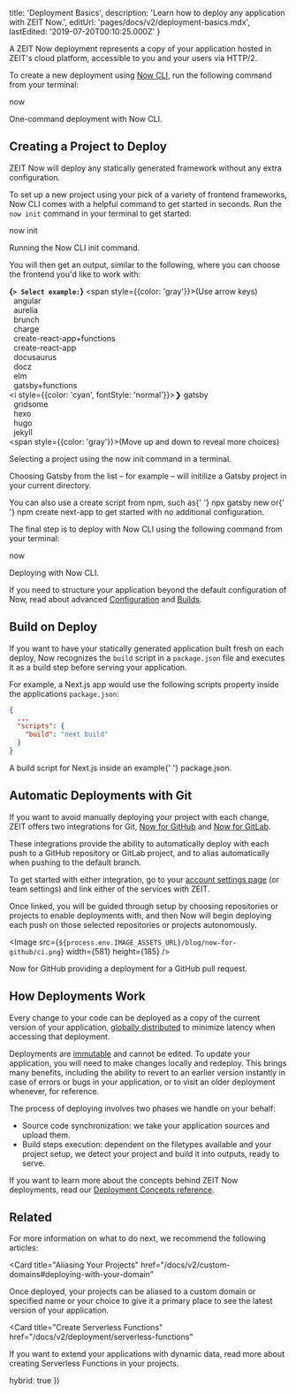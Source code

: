 
  title: 'Deployment Basics',
  description: 'Learn how to deploy any application with ZEIT Now.',
  editUrl: 'pages/docs/v2/deployment-basics.mdx',
  lastEdited: '2019-07-20T00:10:25.000Z'
}

A ZEIT Now deployment represents a copy of your application hosted in ZEIT's cloud platform, accessible to you and your users via HTTP/2.

To create a new deployment using [Now CLI](/download), run the following command from your terminal:

<TerminalInput>now</TerminalInput>
<Caption>One-command deployment with <GenericLink href="/download">Now CLI</GenericLink>.</Caption>

## Creating a Project to Deploy

ZEIT Now will deploy any statically generated framework without any extra configuration.

To set up a new project using your pick of a variety of frontend frameworks, Now CLI comes with a helpful command to get started in seconds. Run the `now init` command in your terminal to get started:

<TerminalInput>now init</TerminalInput>
<Caption>Running the Now CLI <InlineCode>init</InlineCode> command.</Caption>

You will then get an output, similar to the following, where you can choose the frontend you'd like to work with:

<TerminalOutput><b>{`> Select example:`}</b> <span style={{color: 'gray'}}>(Use arrow keys)</span><br/>
&nbsp;&nbsp;angular<br/>
&nbsp;&nbsp;aurelia<br/>
&nbsp;&nbsp;brunch<br/>
&nbsp;&nbsp;charge<br/>
&nbsp;&nbsp;create-react-app+functions<br/>
&nbsp;&nbsp;create-react-app<br/>
&nbsp;&nbsp;docusaurus<br/>
&nbsp;&nbsp;docz<br/>
&nbsp;&nbsp;elm<br/>
&nbsp;&nbsp;gatsby+functions<br/>
<i style={{color: 'cyan', fontStyle: 'normal'}}>❯ gatsby</i><br/>
&nbsp;&nbsp;gridsome<br/>
&nbsp;&nbsp;hexo<br/>
&nbsp;&nbsp;hugo<br/>
&nbsp;&nbsp;jekyll<br/>
<span style={{color: 'gray'}}>(Move up and down to reveal more choices)</span>
</TerminalOutput>
<Caption>Selecting a project using the <InlineCode>now init</InlineCode> command in a terminal.</Caption>

Choosing Gatsby from the list – for example – will initilize a Gatsby project in your current directory.

<Note>
  You can also use a create script from npm, such as{' '}
  <InlineCode>npx gatsby new</InlineCode> or{' '}
  <InlineCode>npm create next-app</InlineCode> to get started with no additional
  configuration.
</Note>

The final step is to deploy with Now CLI using the following command from your terminal:

<TerminalInput>now</TerminalInput>
<Caption>Deploying with Now CLI.</Caption>

If you need to structure your application beyond the default configuration of Now, read about advanced [Configuration](/docs/v2/advanced/configuration) and [Builds](/docs/v2/advanced/builds).

## Build on Deploy

If you want to have your statically generated application built fresh on each deploy, Now recognizes the `build` script in a `package.json` file and executes it as a build step before serving your application.

For example, a Next.js app would use the following scripts property inside the applications `package.json`:

```json
{
  ...
  "scripts": {
    "build": "next build"
  }
}
```

<Caption>
  A <InlineCode>build</InlineCode> script for Next.js inside an example{' '}
  <InlineCode>package.json</InlineCode>.
</Caption>

## Automatic Deployments with Git

If you want to avoid manually deploying your project with each change, ZEIT offers two integrations for Git, [Now for GitHub](/docs/v2/integrations/now-for-github) and [Now for GitLab](/docs/v2/integrations/now-for-github).

These integrations provide the ability to automatically deploy with each push to a GitHub repository or GitLab project, and to alias automatically when pushing to the default branch.

To get started with either integration, go to your [account settings page](/account) (or team settings) and link either of the services with ZEIT.

Once linked, you will be guided through setup by choosing repositories or projects to enable deployments with, and then Now will begin deploying each push on those selected repositories or projects autonomously.

<Image
src={`${process.env.IMAGE_ASSETS_URL}/blog/now-for-github/ci.png`}
width={581}
height={185}
/>
<Caption>Now for GitHub providing a deployment for a GitHub pull request.</Caption>

## How Deployments Work

Every change to your code can be deployed as a copy of the current version of your application, [globally distributed](/smart-cdn) to minimize latency when accessing that deployment.

Deployments are [immutable](/docs/v2/advanced/concepts/immutability) and cannot be edited. To update your application, you will need to make changes locally and redeploy. This brings many benefits, including the ability to revert to an earlier version instantly in case of errors or bugs in your application, or to visit an older deployment whenever, for reference.

The process of deploying involves two phases we handle on your behalf:

- Source code synchronization: we take your application sources and upload them.
- Build steps execution: dependent on the filetypes available and your project setup, we detect your project and build it into outputs, ready to serve.

If you want to learn more about the concepts behind ZEIT Now deployments, read our [Deployment Concepts reference](/docs/v2/advanced/concepts/overview).

## Related

For more information on what to do next, we recommend the following articles:

<Card
  title="Aliasing Your Projects"
  href="/docs/v2/custom-domains#deploying-with-your-domain"
>
  Once deployed, your projects can be aliased to a custom domain or specified
  name or your choice to give it a primary place to see the latest version of
  your application.
</Card>

<Card
  title="Create Serverless Functions"
  href="/docs/v2/deployment/serverless-functions"
>
  If you want to extend your applications with dynamic data, read more about
  creating Serverless Functions in your projects.
</Card>

  hybrid: true
})
